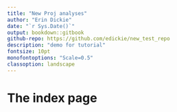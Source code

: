 ```yaml
---
title: "New Proj analyses"
author: "Erin Dickie"
date: "`r Sys.Date()`"
output: bookdown::gitbook
github-repo: https://github.com/edickie/new_test_repo
description: "demo for tutorial"
fontsize: 10pt
monofontoptions: "Scale=0.5"
classoption: landscape
---
```


# The index page
